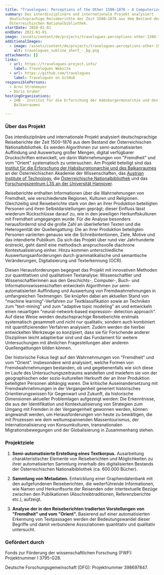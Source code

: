 ```yaml
---
title: "Travelogues: Perceptions of the Other 1500–1876 – A Computerized Analysis"
summary: Das interdisziplinäre und internationale Projekt analysiert
  deutschsprachige Reiseberichte der Zeit 1500–1876 aus dem Bestand der
  Österreichischen Nationalbibliothek.
startDate: 2018-01-01
endDate: 2021-01-01
image: /assets/content/de/projects/travelogues-perceptions-other-1500-1876-computerized-analysis/img_9020.jpg
additionalImages:
  - image: /assets/content/de/projects/travelogues-perceptions-other-1500-1876-computerized-analysis/additionalImages/travelogues_subline_short_-_bg.png
    alt: travelogues_subline_short_-_bg.png
attachments: []
links:
  - url: https://travelogues-project.info/
    label: Travelogues Website
  - url: https://github.com/travelogues
    label: Travelogues on GitHub
responsiblePersons:
  - Arno Strohmeyer
  - Doris Gruber
hostingOrganizations:
  - IHB - Institut für die Erforschung der Habsburgermonarchie und des
    Balkanraumes

---
```

### **Über das Projekt**

Das interdisziplinäre und internationale Projekt analysiert deutschsprachige Reiseberichte der Zeit 1500–1876 aus dem Bestand der Österreichischen Nationalbibliothek. Es werden Algorithmen zur semi-automatisierten Auffindung und Auswertung großer Mengen, digital verfügbarer Druckschriften entwickelt, um darin Wahrnehmungen von "Fremdheit" und vom "Orient" systematisch zu untersuchen. Am Projekt beteiligt sind das [Institut für die Erforschung der Habsburgmonarchie und des Balkanraumes](https://www.oeaw.ac.at/ihb/) an der Österreichischen Akademie der Wissenschaften, das [Austrian Institute of Technology](https://www.ait.ac.at/), die [Österreichische Nationalbibliothek](https://www.onb.ac.at/) und das [Forschungszentrum L3S an der Universität Hannover](https://www.l3s.de/).

Reiseberichte enthalten Informationen über die Wahrnehmungen von Fremdheit, wie verschiedenste Regionen, Kulturen und Religionen. Gleichzeitig sind Reiseberichte stark von den an ihrer Produktion beteiligten Personen und ihren Selbstdarstellungen geprägt; dieser Einfluss lässt wiederum Rückschlüsse darauf zu, wie in den jeweiligen Herkunftskulturen mit Fremdheit umgegangen wurde. Für die Analyse besonders herausfordernd sind die große Zahl an überlieferten Texten und die Heterogenität der Quellengattung: Die an ihrer Produktion beteiligten Personen variierten genauso wie die Schreibintentionen, Ziele, Motive und das intendierte Publikum. Da sich das Projekt über rund vier Jahrhunderte erstreckt, geht damit eine methodisch anspruchsvolle diachrone Kontextualisierung einher. Hinzu kommen unterschiedliche Auswertungsanforderungen durch grammatikalische und semantische Veränderungen, Digitalisierung und Texterkennung (OCR).

Diesen Herausforderungen begegnet das Projekt mit innovativen Methoden zur quantitativen und qualitativen Textanalyse: Wissenschaftler und Wissenschaftlerinnen aus den Geschichts-, Computer-, Buch- und Informationswissenschaften entwickeln Algorithmen zur semi-automatisierten Auffindung und Auswertung von Fremdwahrnehmungen in umfangreichen Textmengen. Sie knüpfen dabei am aktuellen Stand von "machine learning"-Verfahren zur Textklassifikation sowie an Techniken zum "text-mining" und zum "adaptive topic modeling" an und entwickeln einen neuartigen "neural-network-based expression- detection approach". Auf diese Weise werden deutschsprachige Reiseberichte erstmals systematisch gesammelt und nicht nur qualitativ, sondern auch kombiniert mit quantifizierenden Verfahren analysiert. Zudem werden die hierbei entwickelten Werkzeuge so konzipiert, dass sie für Forschende anderer Disziplinen leicht adaptierbar sind und das Fundament für weitere Untersuchungen mit ähnlichen Fragestellungen aber anderen Quellengattungen bilden können.

Der historische Fokus liegt auf den Wahrnehmungen von "Fremdheit" und vom "Orient". Insbesondere wird analysiert, welche Formen von Fremdwahrnehmungen bestanden, ob und gegebenenfalls wie sich diese im Laufe des Untersuchungszeitraums wandelten und inwiefern sie von der geographischen oder sozio-kulturellen Herkunft der an ihrer Produktion beteiligten Personen abhängig waren. Die kritische Auseinandersetzung mit Fremdwahrnehmungen in der Vergangenheit generiert historisches Orientierungswissen für Gegenwart und Zukunft, da historische Dimensionen aktueller Problemlagen aufgezeigt werden: Die Erkenntnisse, die aus der Identifikation und Kontextualisierung von Strategien zum Umgang mit Fremden in der Vergangenheit gewonnen werden, können angewandt werden, um Herausforderungen von heute zu bewältigen, die mit Prozessen wie dem weltumspannenden Massentourismus, der Internationalisierung von Konsumkulturen, transnationalen Migrationsbewegungen und der Globalisierung in Zusammenhang stehen.

### **Projektziele**

1.  **Semi-automatisierte Erstellung eines Textkorpus.** Ausarbeitung charakteristischer Elemente von Reiseberichten und Möglichkeiten zu ihrer automatisierten Sammlung innerhalb des digitalisierten Bestands der Österreichischen Nationalbibliothek (ca. 600.000 Bücher).

2.  **Sammlung von Metadaten.** Entwicklung einer Graphendatenbank mit den aufgefundenen Reiseberichten, die weiterführende Informationen, wie Namen und Herkunftsorte der Reisenden oder intertextuelle Bezüge zwischen den Publikationen (Abschreibtraditionen, Referenzberichte etc.), aufzeigt.

3.  **Analyse der in den Reiseberichten tradierten Vorstellungen von "Fremdheit" und vom "Orient".** Basierend auf einer automatisierten Erkennung von Textpassagen werden der Bedeutungswandel dieser Begriffe und damit verbundene Assoziationen quantitativ und qualitativ untersucht.


### **Gefördert durch**

Fonds zur Förderung der wissenschaftlichen Forschung (FWF): Projektnummer I 3795-G28.

Deutsche Forschungsgemeinschaft (DFG): Projektnummer 398697847.
